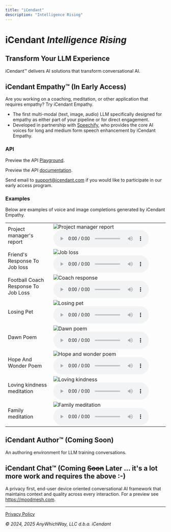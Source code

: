 ```yaml
---
title: "iCendant"
description: "Intelligence Rising"
---
```


# iCendant *Intelligence Rising*

## Transform Your LLM Experience

iCendant™ delivers AI solutions that transform conversational AI. 

## iCendant Empathy™ (In Early Access)

Are you working on a coaching, meditation, or other application that requires empathy? Try iCendant Empathy.

- The first multi-modal (text, image, audio) LLM specifically designed for empathy as either part of your pipeline or for direct engagement.
- Developed in partnership with [Speechify](https://www.speechify.com), who provides the core AI voices for long and medium form speech enhancement by iCendant Empathy.

### API

Preview the API [Playground](./empathy).

Preview the API [documentation](./empathy-api-design.md). 

Send email to <a href="mailto:support@icendant.com">support@icendant.com</a> if you would like to participate in our early access program.

### Examples

Below are examples of voice and image completions generated by iCendant Empathy.

<table>
<tr>
<td>Project manager's report</td>
<td>
<img src="./assets/images/project-manager-report.jpeg" alt="Project manager report" />
<audio controls><source src="https://raw.githubusercontent.com/anywhichway/mintlify-docs/refs/heads/main/assets/audio/project-manager-report.mp3" type="audio/mpeg" />Your browser does not support the audio element.</audio>
</td>
</tr>
<tr>
<td>Friend's Response To Job loss</td>
<td>
<img src="./assets/images/job-loss.jpeg" alt="Job loss" />
<audio controls><source src="./assets/audio/job-loss.mp3" type="audio/mpeg" />Your browser does not support the audio element.</audio>
</td>
</tr>
<tr>
<td>Football Coach Response To Job Loss</td>
<td>
<img src="./assets/images/job-loss-coach-response.png" alt="Coach response" />
<audio controls><source src="./assets/audio/job-loss-coach-response.mp3" type="audio/mpeg" />Your browser does not support the audio element.</audio>
</td>
</tr>
<tr>
<td>Losing Pet</td>
<td>
<img src="./assets/images/losing-pet.png" alt="Losing pet" />
<audio controls><source src="./assets/audio/losing-pet.mp3" type="audio/mpeg" />Your browser does not support the audio element.</audio>
</td>
</tr>
<tr>
<td>Dawn Poem</td>
<td>
<img src="./assets/images/dawn-poem.png" alt="Dawn poem" />
<audio controls><source src="./assets/audio/dawn-poem.mp3" type="audio/mpeg" />Your browser does not support the audio element.</audio>
</td>
</tr>
<tr>
<td>Hope And Wonder Poem</td>
<td>
<img src="./assets/images/poem.jpeg" alt="Hope and wonder poem" />
<audio controls><source src="./assets/audio/poem.mp3" type="audio/mpeg" />Your browser does not support the audio element.</audio>
</td>
</tr>
<tr>
<td>Loving kindness meditation</td>
<td>
<img src="./assets/images/loving-kindness.jpeg" alt="Loving kindness" />
<audio controls><source src="./assets/audio/loving-kindness-meditation.mp3" type="audio/mpeg" />Your browser does not support the audio element.</audio>
</td>
</tr>
<tr>
<td>Family meditation</td>
<td>
<img src="./assets/images/family-meditation.jpeg" alt="Family meditation" />
<audio controls><source src="./assets/audio/family-meditation-enhanced.mp3" type="audio/mpeg" />Your browser does not support the audio element.</audio>
</td>
</tr>
</table>

## iCendant Author™ (Coming Soon)

An authoring environment for LLM training conversations.

## iCendant Chat™ (Coming <strike>Soon</strike> Later ... it's a lot more work and requires the above :-)

A privacy first, end-user device oriented conversational AI framework that maintains context and quality across every interaction. For a
preview see https://moodmesh.com.

---

[Privacy Policy](./privacy.md)

*© 2024, 2025 AnyWhichWay, LLC d.b.a. iCendant*